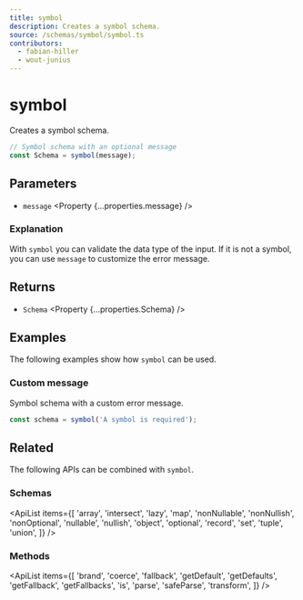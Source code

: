 ```yaml
---
title: symbol
description: Creates a symbol schema.
source: /schemas/symbol/symbol.ts
contributors:
  - fabian-hiller
  - wout-junius
---
```



# symbol

Creates a symbol schema.

```ts
// Symbol schema with an optional message
const Schema = symbol(message);
```

## Parameters

- `message` <Property {...properties.message} />

### Explanation

With `symbol` you can validate the data type of the input. If it is not a symbol, you can use `message` to customize the error message.

## Returns

- `Schema` <Property {...properties.Schema} />

## Examples

The following examples show how `symbol` can be used.

### Custom message

Symbol schema with a custom error message.

```ts
const schema = symbol('A symbol is required');
```

## Related

The following APIs can be combined with `symbol`.

### Schemas

<ApiList
  items={[
    'array',
    'intersect',
    'lazy',
    'map',
    'nonNullable',
    'nonNullish',
    'nonOptional',
    'nullable',
    'nullish',
    'object',
    'optional',
    'record',
    'set',
    'tuple',
    'union',
  ]}
/>

### Methods

<ApiList
  items={[
    'brand',
    'coerce',
    'fallback',
    'getDefault',
    'getDefaults',
    'getFallback',
    'getFallbacks',
    'is',
    'parse',
    'safeParse',
    'transform',
  ]}
/>
